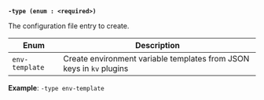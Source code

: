 <a id="agent-flag-type" />

**`-type (enum : <required>)`**

The configuration file entry to create.

Enum           | Description
-------------- | -----------
`env-template` | Create environment variable templates from JSON keys in `kv` plugins

**Example**: `-type env-template`